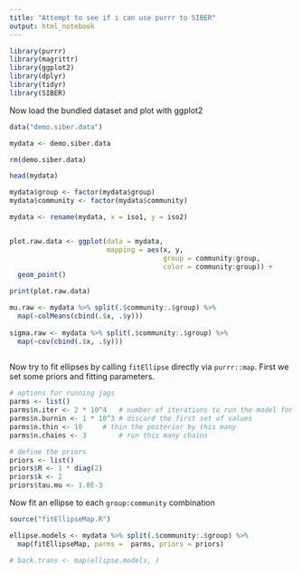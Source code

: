 ```yaml
---
title: "Attempt to see if i can use purrr to SIBER"
output: html_notebook
---
```


```r

library(purrr)
library(magrittr)
library(ggplot2)
library(dplyr)
library(tidyr)
library(SIBER)
```

Now load the bundled dataset and plot with ggplot2

```r

data("demo.siber.data")

mydata <- demo.siber.data

rm(demo.siber.data)

head(mydata)

mydata$group <- factor(mydata$group)
mydata$community <- factor(mydata$community)

mydata <- rename(mydata, x = iso1, y = iso2)


plot.raw.data <- ggplot(data = mydata, 
                        mapping = aes(x, y, 
                                      group = community:group,
                                      color = community:group)) + 
  geom_point()

print(plot.raw.data)

```

```r

mu.raw <- mydata %>% split(.$community:.$group) %>% 
  map(~colMeans(cbind(.$x, .$y)))
      
sigma.raw <- mydata %>% split(.$community:.$group) %>% 
  map(~cov(cbind(.$x, .$y)))
      

```


Now try to fit ellipses by calling `fitEllipse` directly via `purrr::map`. First we set some priors and fitting parameters.

```r

# options for running jags
parms <- list()
parms$n.iter <- 2 * 10^4   # number of iterations to run the model for
parms$n.burnin <- 1 * 10^3 # discard the first set of values
parms$n.thin <- 10     # thin the posterior by this many
parms$n.chains <- 3        # run this many chains

# define the priors
priors <- list()
priors$R <- 1 * diag(2)
priors$k <- 2
priors$tau.mu <- 1.0E-3


```

Now fit an ellipse to each `group:community` combination

```r

source("fitEllipseMap.R")

ellipse.models <- mydata %>% split(.$community:.$group) %>% 
  map(fitEllipseMap, parms =  parms, priors = priors)

# back.trans <- map(ellipse.models, )

```


